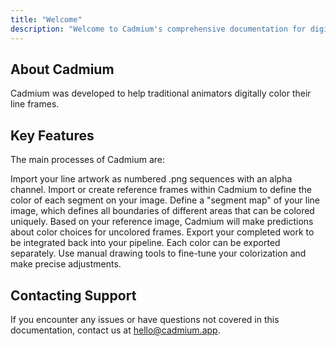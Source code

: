 ```yaml
---
title: "Welcome"
description: "Welcome to Cadmium's comprehensive documentation for digital animation coloring"
---
```


## **About Cadmium**

Cadmium was developed to help traditional animators digitally color their line frames.

## Key Features

The main processes of Cadmium are:

<CardGroup cols={2}>
  <Card
    title="Import Line Artwork"
    icon="upload"
    href="/importing-frames"
  >
    Import your line artwork as numbered .png sequences with an alpha channel.
  </Card>
  <Card
    title="Reference Frames"
    icon="image"
    href="/reference-frames"
  >
    Import or create reference frames within Cadmium to define the color of each segment on your image.
  </Card>
  <Card
    title="Analyzing"
    icon="sparkles"
    href="/analyzing-frames"
  >
    Define a "segment map" of your line image, which defines all boundaries of different areas that can be colored uniquely.
  </Card>
  <Card
    title="Colorizing"
    icon="palette"
    href="/colorizing"
  >
    Based on your reference image, Cadmium will make predictions about color choices for uncolored frames.
  </Card>
  <Card
    title="Export Your Work"
    icon="download"
    href="/exporting"
  >
    Export your completed work to be integrated back into your pipeline. Each color can be exported separately.
  </Card>
  <Card
    title="Drawing Tools"
    icon="pencil"
    href="/drawing-tools"
  >
    Use manual drawing tools to fine-tune your colorization and make precise adjustments.
  </Card>
</CardGroup>

## **Contacting Support**

If you encounter any issues or have questions not covered in this documentation, contact us at [hello@cadmium.app](mailto:hello@cadmium.app).